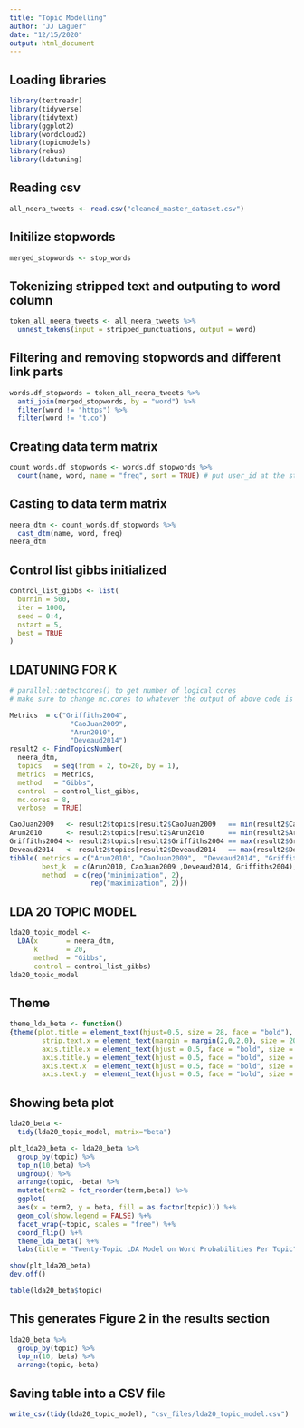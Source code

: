 ---
title: "Topic Modelling"
author: "JJ Laguer"
date: "12/15/2020"
output: html_document
---

## Loading libraries
```{r}
library(textreadr)
library(tidyverse)
library(tidytext)
library(ggplot2)
library(wordcloud2)
library(topicmodels)
library(rebus)
library(ldatuning)
```

## Reading csv 
```{r}
all_neera_tweets <- read.csv("cleaned_master_dataset.csv")
```

## Initilize stopwords 
```{r}
merged_stopwords <- stop_words
```

## Tokenizing stripped text and outputing to word column
```{r}
token_all_neera_tweets <- all_neera_tweets %>%
  unnest_tokens(input = stripped_punctuations, output = word)
```

## Filtering and removing stopwords and different link parts 
```{r}
words.df_stopwords = token_all_neera_tweets %>%
  anti_join(merged_stopwords, by = "word") %>%
  filter(word != "https") %>%
  filter(word != "t.co")
```

## Creating data term matrix 
```{r}
count_words.df_stopwords <- words.df_stopwords %>%
  count(name, word, name = "freq", sort = TRUE) # put user_id at the start for dtm
```

## Casting to data term matrix 
```{r}
neera_dtm <- count_words.df_stopwords %>%
  cast_dtm(name, word, freq)
neera_dtm
```

## Control list gibbs initialized ##
```{r}
control_list_gibbs <- list(
  burnin = 500,
  iter = 1000,
  seed = 0:4,
  nstart = 5,
  best = TRUE
)
```

## LDATUNING FOR K
```{r}
# parallel::detectcores() to get number of logical cores
# make sure to change mc.cores to whatever the output of above code is

Metrics  = c("Griffiths2004",
               "CaoJuan2009",
               "Arun2010",
               "Deveaud2014")
result2 <- FindTopicsNumber(
  neera_dtm,
  topics   = seq(from = 2, to=20, by = 1),
  metrics  = Metrics,
  method   = "Gibbs",
  control  = control_list_gibbs,
  mc.cores = 8, 
  verbose  = TRUE)
```

```{r}
CaoJuan2009   <- result2$topics[result2$CaoJuan2009   == min(result2$CaoJuan2009)]
Arun2010      <- result2$topics[result2$Arun2010      == min(result2$Arun2010)]
Griffiths2004 <- result2$topics[result2$Griffiths2004 == max(result2$Griffiths2004)]
Deveaud2014   <- result2$topics[result2$Deveaud2014   == max(result2$Deveaud2014)]
tibble( metrics = c("Arun2010", "CaoJuan2009",  "Deveaud2014", "Griffiths2004"),
        best_k  = c(Arun2010, CaoJuan2009 ,Deveaud2014, Griffiths2004),
        method  = c(rep("minimization", 2),
                    rep("maximization", 2)))
```

## LDA 20 TOPIC MODEL
```{r initializing 20 topic model}
lda20_topic_model <- 
  LDA(x       = neera_dtm, 
      k       = 20, 
      method  = "Gibbs",
      control = control_list_gibbs)
lda20_topic_model
```

## Theme
```{r}
theme_lda_beta <- function()
{theme(plot.title = element_text(hjust=0.5, size = 28, face = "bold"),
        strip.text.x = element_text(margin = margin(2,0,2,0), size = 20,face="bold"),
        axis.title.x = element_text(hjust = 0.5, face = "bold", size = 20),
        axis.title.y = element_text(hjust = 0.5, face = "bold", size = 20),
        axis.text.x  = element_text(hjust = 0.5, face = "bold", size = 18),
        axis.text.y  = element_text(hjust = 0.5, face = "bold", size = 18))}
```

## Showing beta plot
```{r}
lda20_beta <- 
  tidy(lda20_topic_model, matrix="beta") 

plt_lda20_beta <- lda20_beta %>%
  group_by(topic) %>%
  top_n(10,beta) %>%
  ungroup() %>%
  arrange(topic, -beta) %>%
  mutate(term2 = fct_reorder(term,beta)) %>%
  ggplot(
  aes(x = term2, y = beta, fill = as.factor(topic))) %+%
  geom_col(show.legend = FALSE) %+%
  facet_wrap(~topic, scales = "free") %+%
  coord_flip() %+%
  theme_lda_beta() %+%
  labs(title = "Twenty-Topic LDA Model on Word Probabilities Per Topic")

show(plt_lda20_beta)
dev.off()
```

```{r}
table(lda20_beta$topic)
```

## This generates Figure 2 in the results section
```{r}
lda20_beta %>%
  group_by(topic) %>%
  top_n(10, beta) %>%
  arrange(topic,-beta)
```

## Saving table into a CSV file
```{r}
write_csv(tidy(lda20_topic_model), "csv_files/lda20_topic_model.csv")
```